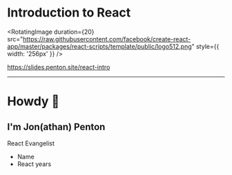 

# Introduction to React

<RotatingImage
  duration={20}
  src="https://raw.githubusercontent.com/facebook/create-react-app/master/packages/react-scripts/template/public/logo512.png"
  style={{
    width: '256px'
  }}
/>

https://slides.penton.site/react-intro

---

# Howdy 👋

## I'm Jon(athan) Penton

React Evangelist

<Notes>

  - Name
  - React years

</Notes>
